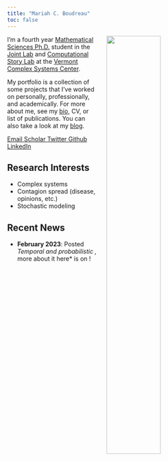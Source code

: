 ```yaml
---
title: "Mariah C. Boudreau"
toc: false
---
```


<img src="/assets/images/headshot2022part2.jpg" width="50%" hspace="20" align="right">
I’m a fourth year [Mathematical Sciences Ph.D.](https://www.uvm.edu/cems/mathstat) student in the [Joint Lab](https://joint-lab.github.io/) and [Computational Story Lab](https://compstorylab.org/) at the [Vermont Complex Systems Center](https://vermontcomplexsystems.org/). 

My portfolio is a collection of some projects that I’ve worked on personally, professionally, and academically. For more about me, see my [bio](/pages/about.qmd), CV, or list of publications. You can also take a look at my [blog](/blog/).

::: {.column-page-inset .text-center}
```{=html}
<a class="btn btn-outline-dark", href="mailto:mariah.boudreau@uvm.edu" target="_blank" rel="noopener noreferrer">
    <i class="ai bi-envelope" role='img' aria-label='Email'></i> Email
</a>
<a class="btn btn-outline-dark", href="https://scholar.google.com/citations?user=7xLeZqMAAAAJ" target="_blank" rel="noopener noreferrer">
    <i class="ai ai-google-scholar" role='img' aria-label='Google Scholar'></i> Scholar
</a>
<a class="btn btn-outline-dark", href="https://twitter.com/mariah-boudreau" target="_blank" rel="noopener noreferrer">
    <i class="bi bi-twitter" role='img' aria-label='Twitter'></i> Twitter
</a>
<a class="btn btn-outline-dark", href="https://github.com/mariahcboudreau" target="_blank" rel="noopener noreferrer">
    <i class="bi bi-github" role='img' aria-label='Github'></i> Github
</a>
<a class="btn btn-outline-dark", href="https://www.linkedin.com/in/mariah-boudreau-940291147/" target="_blank" rel="noopener noreferrer">
    <i class="bi bi-linkedin" role='img' aria-label='LinkedIn'></i> LinkedIn
</a>
```
:::

## Research Interests
* Complex systems 
* Contagion spread (disease, opinions, etc.)
* Stochastic modeling

## Recent News

* **February 2023**: Posted *Temporal and probabilistic  , *more about it here* is on !

